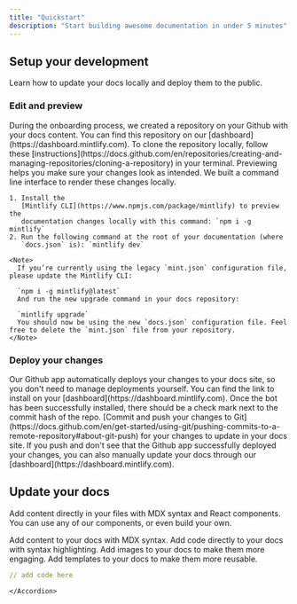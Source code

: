 ```yaml
---
title: "Quickstart"
description: "Start building awesome documentation in under 5 minutes"
---
```


## Setup your development

Learn how to update your docs locally and deploy them to the public.

### Edit and preview

<AccordionGroup>
  <Accordion title="Clone your docs locally" icon="github">
    During the onboarding process, we created a repository on your Github with
    your docs content. You can find this repository on our
    [dashboard](https://dashboard.mintlify.com). To clone the repository
    locally, follow these
    [instructions](https://docs.github.com/en/repositories/creating-and-managing-repositories/cloning-a-repository)
    in your terminal.
  </Accordion>
  <Accordion title="Preview changes" icon="rectangle-terminal">
    Previewing helps you make sure your changes look as intended. We built a
    command line interface to render these changes locally.

    1. Install the
       [Mintlify CLI](https://www.npmjs.com/package/mintlify) to preview the
       documentation changes locally with this command: `npm i -g mintlify`
    2. Run the following command at the root of your documentation (where
       `docs.json` is): `mintlify dev`

    <Note>
      If you’re currently using the legacy `mint.json` configuration file, please update the Mintlify CLI:

      `npm i -g mintlify@latest`
      And run the new upgrade command in your docs repository:

      `mintlify upgrade`
      You should now be using the new `docs.json` configuration file. Feel free to delete the `mint.json` file from your repository.
    </Note>
  </Accordion>
</AccordionGroup>

### Deploy your changes

<AccordionGroup>
  <Accordion title="Install our Github app" icon="message-bot">
    Our Github app automatically deploys your changes to your docs site, so you
    don't need to manage deployments yourself. You can find the link to install on
    your [dashboard](https://dashboard.mintlify.com). Once the bot has been
    successfully installed, there should be a check mark next to the commit hash
    of the repo.
  </Accordion>
  <Accordion title="Push your changes" icon="rocket">
    [Commit and push your changes to
    Git](https://docs.github.com/en/get-started/using-git/pushing-commits-to-a-remote-repository#about-git-push)
    for your changes to update in your docs site. If you push and don't see that
    the Github app successfully deployed your changes, you can also manually
    update your docs through our [dashboard](https://dashboard.mintlify.com).
  </Accordion>
</AccordionGroup>

## Update your docs

Add content directly in your files with MDX syntax and React components. You can use any of our components, or even build your own.

<CardGroup cols={2}>
  <Card title="Add Content With MDX" icon="file" href="/essentials/markdown">
    Add content to your docs with MDX syntax.
  </Card>
  <Card title="Add Code Blocks" icon="square-code" href="/essentials/code">
    Add code directly to your docs with syntax highlighting.
  </Card>
  <Card title="Add Images" icon="image" href="/essentials/images">
    Add images to your docs to make them more engaging.
  </Card>
  <Card title="Add Custom Components" icon="puzzle-piece" href="/essentials/reusable-snippets">
    Add templates to your docs to make them more reusable.
  </Card>
</CardGroup>

<CodeGroup>

``` docker-compose.yml
// add code here
```

</CodeGroup>

<Check>
  <Info>
    <Accordion title="New Accordion" icon="sparkles">
      
    </Accordion>
  </Info>
</Check>